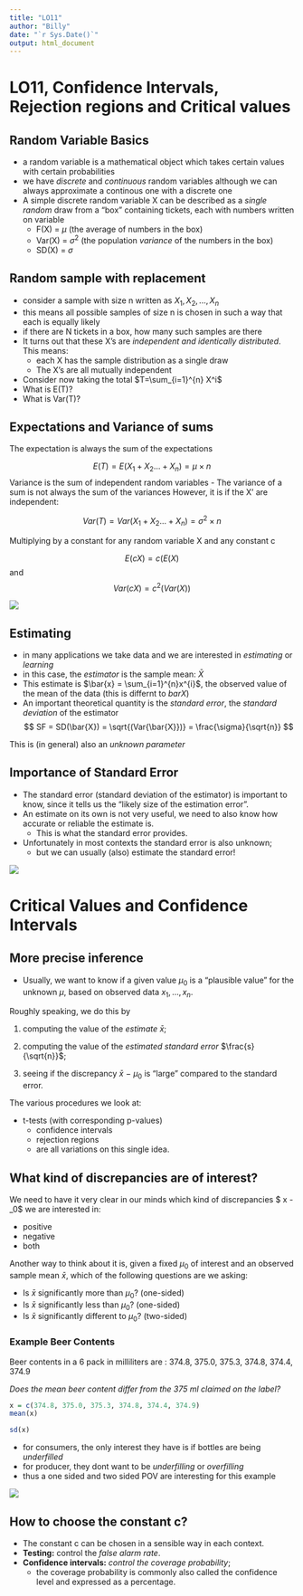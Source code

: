 ```yaml
---
title: "LO11"
author: "Billy"
date: "`r Sys.Date()`"
output: html_document
---
```


# LO11, Confidence Intervals, Rejection regions and Critical values


## Random Variable Basics


- a random variable is a mathematical object which takes certain values with certain probabilities
- we have *discrete* and *continuous* random variables although we can always approximate a continous one with a discrete one
- A simple discrete random variable X can be described as a *single random* draw from a "box" containing tickets, each with numbers written on variable
  + F(X) = $\mu$ (the average of numbers in the box)
  + Var(X) = $\sigma^{2}$ (the population *variance* of the numbers in the box)
  + SD(X) = $\sigma$

## Random sample with replacement

- consider a sample with size n written as $X_{1},X_{2}, ... , X_{n}$
- this means all possible samples of size n is chosen in such a way that each is equally likely
- if there are N tickets in a box, how many such samples are there
- It turns out that these X's are *independent and identically distributed*. This means:
  + each X has the sample distribution as a single draw
  + The X's are all mutually independent
- Consider now taking the total $T=\sum_{i=1}^{n} X^i$
- What is E(T)?
- What is Var(T)?

## Expectations and Variance of sums

The expectation is always the sum of the expectations

$$ E(T) = E(X_{1} + X_{2} ... + X_{n}) = \mu \times n$$
Variance is the sum of independent random variables
- The variance of a sum is not always the sum of the variances
However, it is if the X' are independent:

$$ Var(T) = Var(X_{1} + X_{2} ... + X_{n}) = \sigma^{2} \times n $$

Multiplying by a constant for any random variable X and any constant c

$$ E(cX) = c(E(X) $$ and $$ Var(cX) = c^{2}(Var(X)) $$


![](/Users/sengwill20/Desktop/DATA2002/Random/SampleMean.png)


## Estimating \mu

- in many applications we take data and we are interested in *estimating* or *learning* \mu
- in this case, the *estimator* is the sample mean: $\bar{X}$
- This estimate is $\bar{x} = \sum_{i=1}^{n}x^{i}$, the observed value of the mean of the data (this is differnt to $bar{X}$)
- An important theoretical quantity is the *standard error*, the *standard deviation* of the estimator
$$ SF = SD(\bar{X}) = \sqrt{(Var{\bar{X}})} = \frac{\sigma}{\sqrt{n}} $$

This is (in general) also an *unknown parameter*

## Importance of Standard Error

- The standard error (standard deviation of the estimator) is important to know, since it tells us the “likely size of the estimation error”.
- An estimate on its own is not very useful, we need to also know how accurate or reliable the estimate is.
  + This is what the standard error provides.
- Unfortunately in most contexts the standard error is also unknown;
  + but we can usually (also) estimate the standard error!


 ![](/Users/sengwill20/Desktop/DATA2002/Random/EstimatingSTERR.png)

# Critical Values and Confidence Intervals
  
## More precise inference

- Usually, we want to know if a given value $\mu_0$ is a “plausible value” for the unknown $\mu$, based on observed data $x_1,…,x_n$.

Roughly speaking, we do this by

1. computing the value of the *estimate* $\bar{x}$;

2. computing the value of the *estimated standard error* $\frac{s}{\sqrt{n}}$;

3. seeing if the discrepancy $\bar{x}$ − $\mu_0$ is “large” compared to the standard error.

The various procedures we look at:

- t-tests (with corresponding p-values)
  + confidence intervals
  + rejection regions
  + are all variations on this single idea.
  
  
## What kind of discrepancies are of interest?

We need to have it very clear in our minds which kind of discrepancies $ x -\mu_0$  we are interested in:

- positive
- negative
- both

Another way to think about it is, given a fixed $\mu_0$ of interest and an observed sample mean $\bar{x}$, which of the following questions are we asking:

- Is $\bar{x}$ significantly more than $\mu_0$? (one-sided)
- Is $\bar{x}$ significantly less than $\mu_0$? (one-sided)
- Is $\bar{x}$ significantly different to $\mu_0$? (two-sided)

### Example Beer Contents

Beer contents in a 6 pack in milliliters are : 374.8, 375.0, 375.3, 374.8, 374.4, 374.9

*Does the mean beer content differ from the 375 ml claimed on the label?*

```r
x = c(374.8, 375.0, 375.3, 374.8, 374.4, 374.9)
mean(x)
```

```r
sd(x)
```


- for consumers, the only interest they have is if bottles are being *underfilled*
- for producer, they dont want to be *underfilling* or *overfilling* 
- thus a one sided and two sided POV are interesting for this example

 ![](/Users/sengwill20/Desktop/DATA2002/Random/TwoSided.png)

## How to choose the constant c?

- The constant c can be chosen in a sensible way in each context.
- **Testing:** control the *false alarm rate*.
- **Confidence intervals:** *control the coverage probability*;
  + the coverage probability is commonly also called the confidence level and expressed as a percentage.

